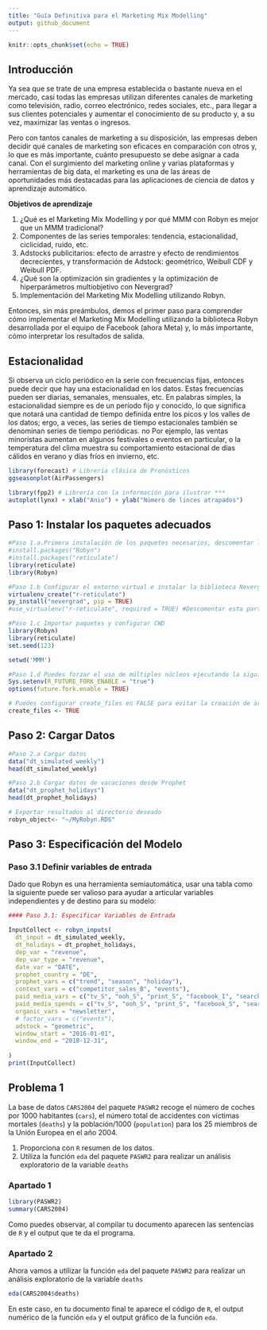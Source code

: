 ```yaml
---
title: "Guía Definitiva para el Marketing Mix Modelling"
output: github_document
---
```


```r
knitr::opts_chunk$set(echo = TRUE)
```

## Introducción

Ya sea que se trate de una empresa establecida o bastante nueva en el mercado, casi todas las empresas utilizan diferentes canales de marketing como televisión, radio, correo electrónico, redes sociales, etc., para llegar a sus clientes potenciales y aumentar el conocimiento de su producto y, a su vez, maximizar las ventas o ingresos.

Pero con tantos canales de marketing a su disposición, las empresas deben decidir qué canales de marketing son eficaces en comparación con otros y, lo que es más importante, cuánto presupuesto se debe asignar a cada canal. Con el surgimiento del marketing online y varias plataformas y herramientas de big data, el marketing es una de las áreas de oportunidades más destacadas para las aplicaciones de ciencia de datos y aprendizaje automático.

<strong>Objetivos de aprendizaje</strong></p>

<ol>
  <li>¿Qué es el Marketing Mix Modelling y por qué MMM con Robyn es mejor que un MMM tradicional?</li>
  <li>Componentes de las series temporales: tendencia, estacionalidad, ciclicidad, ruido, etc.</li>
  <li>Adstocks publicitarios: efecto de arrastre y efecto de rendimientos decrecientes, y transformación de Adstock: geométrico, Weibull CDF y Weibull PDF.</li>
  <li>¿Qué son la optimización sin gradientes y la optimización de hiperparámetros multiobjetivo con Nevergrad?</li>
  <li>Implementación del Marketing Mix Modelling utilizando Robyn.</li>
</ol>


Entonces, sin más preámbulos, demos el primer paso para comprender cómo implementar el Marketing Mix Modelling utilizando la biblioteca Robyn desarrollada por el equipo de Facebook (ahora Meta) y, lo más importante, cómo interpretar los resultados de salida.

## Estacionalidad
Si observa un ciclo periódico en la serie con frecuencias fijas, entonces puede decir que hay una estacionalidad en los datos. Estas frecuencias pueden ser diarias, semanales, mensuales, etc. En palabras simples, la estacionalidad siempre es de un período fijo y conocido, lo que significa que notará una cantidad de tiempo definida entre los picos y los valles de los datos; ergo, a veces, las series de tiempo estacionales también se denominan series de tiempo periódicas.
no
Por ejemplo, las ventas minoristas aumentan en algunos festivales o eventos en particular, o la temperatura del clima muestra su comportamiento estacional de días cálidos en verano y días fríos en invierno, etc.

```r
library(forecast) # Librería clásica de Pronósticos
ggseasonplot(AirPassengers)
```

```r
library(fpp2) # Librería con la información para ilustrar ***
autoplot(lynx) + xlab("Anio") + ylab("Número de linces atrapados")
```

## Paso 1: Instalar los paquetes adecuados

```r
#Paso 1.a.Primera instalación de los paquetes necesarios, descomentar la primera vez
#install.packages("Robyn")
#install.packages("reticulate")
library(reticulate)
library(Robyn)
```

```r
#Paso 1.b Configurar el entorno virtual e instalar la biblioteca Nevergrad
virtualenv_create("r-reticulate")
py_install("nevergrad", pip = TRUE)
#use_virtualenv("r-reticulate", required = TRUE) #Descomentar esta parte la primera vez
```

```r
#Paso 1.c Importar paquetes y configurar CWD
library(Robyn) 
library(reticulate)
set.seed(123)

setwd('MMM')
```

```r
#Paso 1.d Puedes forzar el uso de múltiples núcleos ejecutando la siguiente línea de código
Sys.setenv(R_FUTURE_FORK_ENABLE = "true")
options(future.fork.enable = TRUE)

# Puedes configurar create_files en FALSE para evitar la creación de archivos localmente
create_files <- TRUE
```

## Paso 2: Cargar Datos

```r
#Paso 2.a Cargar datos
data("dt_simulated_weekly")
head(dt_simulated_weekly)

#Paso 2.b Cargar datos de vacaciones desde Prophet
data("dt_prophet_holidays")
head(dt_prophet_holidays)

# Exportar resultados al directorio deseado
robyn_object<- "~/MyRobyn.RDS"
```

## Paso 3: Especificación del Modelo

### Paso 3.1 Definir variables de entrada

Dado que Robyn es una herramienta semiautomática, usar una tabla como la siguiente puede ser valioso para ayudar a articular variables independientes y de destino para su modelo:

```r
#### Paso 3.1: Especificar Variables de Entrada

InputCollect <- robyn_inputs(
  dt_input = dt_simulated_weekly,
  dt_holidays = dt_prophet_holidays,
  dep_var = "revenue",
  dep_var_type = "revenue",
  date_var = "DATE",
  prophet_country = "DE",
  prophet_vars = c("trend", "season", "holiday"), 
  context_vars = c("competitor_sales_B", "events"),
  paid_media_vars = c("tv_S", "ooh_S", "print_S", "facebook_I", "search_clicks_P"),
  paid_media_spends = c("tv_S", "ooh_S", "print_S", "facebook_S", "search_S"),
  organic_vars = "newsletter", 
  # factor_vars = c("events"),
  adstock = "geometric", 
  window_start = "2016-01-01",
  window_end = "2018-12-31",
  
)
print(InputCollect)
```

## Problema 1

La base de datos `CARS2004` del paquete `PASWR2` recoge el número de coches por 1000 habitantes (`cars`), el número total de accidentes con víctimas mortales (`deaths`) y la población/1000 (`population`) para los 25 miembros de la Unión Europea en el año 2004.

1. Proporciona con `R` resumen de los datos. 
2. Utiliza la función `eda` del paquete `PASWR2` para realizar un análisis exploratorio de la variable `deaths`


### Apartado 1

```r
library(PASWR2)
summary(CARS2004) 
```

Como puedes observar, al compilar tu documento aparecen las sentencias de `R` y el output que te da el programa.


### Apartado 2

Ahora vamos a utilizar la función `eda` del paquete `PASWR2` para realizar un análisis exploratorio de la variable `deaths`

```r
eda(CARS2004$deaths)
```

En este caso, en tu documento final te aparece el código de `R`, el output numérico de la función `eda` y el output gráfico de la función `eda`.

